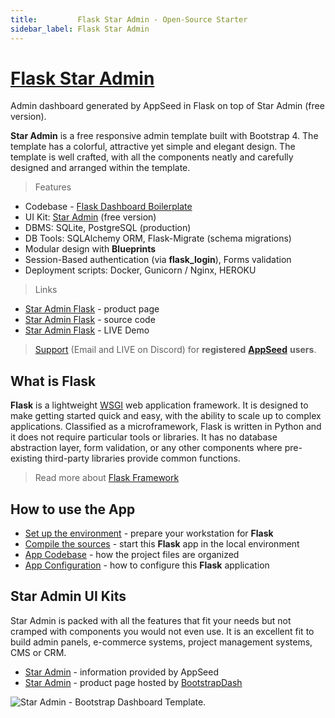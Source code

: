 ```yaml
---
title:         Flask Star Admin - Open-Source Starter
sidebar_label: Flask Star Admin
---
```


# [Flask Star Admin](https://appseed.us/product/star-admin/flask/)

<SubHeading>Admin dashboard generated by AppSeed in Flask on top of Star Admin (free version).</SubHeading>

**Star Admin** is a free responsive admin template built with Bootstrap 4. The template has a colorful, attractive yet simple and elegant design. The template is well crafted, with all the components neatly and carefully designed and arranged within the template.

> Features

- Codebase - [Flask Dashboard Boilerplate](../../boilerplate-code/starters/flask-dashboard.mdx)
- UI Kit: [Star Admin](../../content/bootstrap-template/star-admin.mdx) (free version)
- DBMS: SQLite, PostgreSQL (production)
- DB Tools: SQLAlchemy ORM, Flask-Migrate (schema migrations)
- Modular design with **Blueprints**
- Session-Based authentication (via **flask_login**), Forms validation
- Deployment scripts: Docker, Gunicorn / Nginx, HEROKU

> Links

- [Star Admin Flask](https://appseed.us/product/star-admin/flask/) - product page
- [Star Admin Flask](https://github.com/app-generator/flask-star-admin) - source code
- [Star Admin Flask](https://flask-star-admin.appseed-srv1.com/) - LIVE Demo

> [Support](https://appseed.us/support) (Email and LIVE on Discord) for **registered** [**AppSeed**](https://appseed.us/) **users**.

## What is Flask

**Flask** is a lightweight [WSGI](../../content/what-is/wsgi.mdx) web application framework. It is designed to make getting started quick and easy, with the ability to scale up to complex applications. Classified as a microframework, Flask is written in Python and it does not require particular tools or libraries. It has no database abstraction layer, form validation, or any other components where pre-existing third-party libraries provide common functions.

> Read more about [Flask Framework](../../content/what-is/flask.mdx)

## How to use the App

- [Set up the environment](../../boilerplate-code/starters/flask-dashboard.mdx#environment) - prepare your workstation for **Flask**
- [Compile the sources](../../boilerplate-code/starters/flask-dashboard.mdx#build-the-app-1) - start this **Flask** app in the local environment
- [App Codebase](../../boilerplate-code/starters/flask-dashboard.mdx#app-codebase) - how the project files are organized
- [App Configuration](../../boilerplate-code/starters/flask-dashboard.mdx#app-configuration) - how to configure this **Flask** application

## Star Admin UI Kits

Star Admin is packed with all the features that fit your needs but not cramped with components you would not even use. It is an excellent fit to build admin panels, e-commerce systems, project management systems, CMS or CRM.

- [Star Admin](../../content/bootstrap-template/star-admin.mdx) - information provided by AppSeed
- [Star Admin](https://bit.ly/2VXUgKu) - product page hosted by [BootstrapDash](../../content/partners/bootstrapdash.mdx)

![Star Admin - Bootstrap Dashboard Template.](../../../static/assets/docs-star-admin-screen.jpg)
